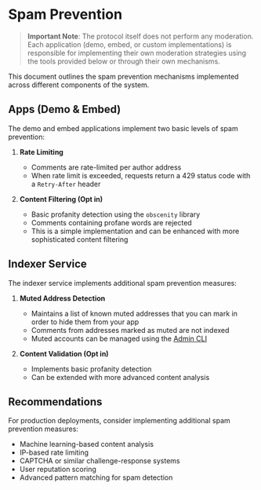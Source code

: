 # Spam Prevention

> **Important Note**: The protocol itself does not perform any moderation. Each application (demo, embed, or custom implementations) is responsible for implementing their own moderation strategies using the tools provided below or through their own mechanisms.

This document outlines the spam prevention mechanisms implemented across different components of the system.

## Apps (Demo & Embed)

The demo and embed applications implement two basic levels of spam prevention:

1. **Rate Limiting**

   - Comments are rate-limited per author address
   - When rate limit is exceeded, requests return a 429 status code with a `Retry-After` header

2. **Content Filtering (Opt in)**
   - Basic profanity detection using the `obscenity` library
   - Comments containing profane words are rejected
   - This is a simple implementation and can be enhanced with more sophisticated content filtering

## Indexer Service

The indexer service implements additional spam prevention measures:

1. **Muted Address Detection**

   - Maintains a list of known muted addresses that you can mark in order to hide them from your app
   - Comments from addresses marked as muted are not indexed
   - Muted accounts can be managed using the [Admin CLI](/indexer/admin-cli-muted-accounts)

2. **Content Validation (Opt in)**
   - Implements basic profanity detection
   - Can be extended with more advanced content analysis

## Recommendations

For production deployments, consider implementing additional spam prevention measures:

- Machine learning-based content analysis
- IP-based rate limiting
- CAPTCHA or similar challenge-response systems
- User reputation scoring
- Advanced pattern matching for spam detection
